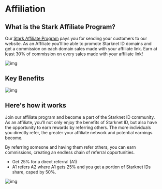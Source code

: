 # Affiliation

## What is the Stark Affiliate Program?

Our [Stark Affiliate Program](https://starknet.id/affiliates/individual-program) pays you for sending your customers to our website. As an Affiliate you'll be able to promote Starknet ID domains and get a commission on each domain sales made with your affiliate link. Earn at least 30% of commission on every sales made with your affiliate link!

![img](public/illustrations/affiliation.webp)

## Key Benefits

![img](public/illustrations/benefits.webp)

## Here's how it works

Join our affiliate program and become a part of the Starknet ID community. As an affiliate, you'll not only enjoy the benefits of Starknet ID, but also have the opportunity to earn rewards by referring others. The more individuals you directly refer, the greater your affiliate network and potential earnings become.

By referring someone and having them refer others, you can earn commissions, creating an endless chain of referral opportunities.

- Get 25% for a direct referral (A1)
- A1 refers A2 where A1 gets 25% and you get a portion of Starknet IDs share, caped by 50%.

![img](public/illustrations/recursive.webp)